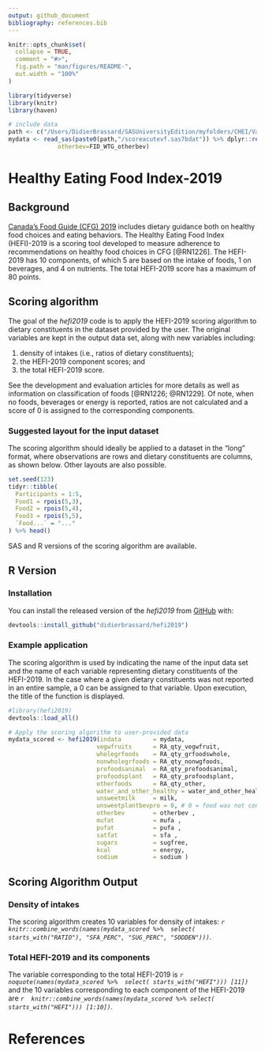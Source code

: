 ```yaml
---
output: github_document
bibliography: references.bib
---
```


```r
knitr::opts_chunk$set(
  collapse = TRUE,
  comment = "#>",
  fig.path = "man/figures/README-",
  out.width = "100%"
)

library(tidyverse)
library(knitr)
library(haven)

# include data
path <- c("/Users/DidierBrassard/SASUniversityEdition/myfolders/CHEI/Validation/Temp/")
mydata <- read_sas(paste0(path,"/scoreacutevf.sas7bdat")) %>% dplyr::rename(RA_qty_nonwgfoods=RA_qty_grfoodsrefined, 
              otherbev=FID_WTG_otherbev)

```

# Healthy Eating Food Index-2019

<!-- badges: start -->

<!-- badges: end -->

## Background

[Canada's Food Guide (CFG) 2019](https://food-guide.canada.ca/en/) includes dietary guidance both on healthy food choices and eating behaviors. The Healthy Eating Food Index (HEFI)-2019 is a scoring tool developed to measure adherence to recommendations on healthy food choices in CFG [@RN1226]. The HEFI-2019 has 10 components, of which 5 are based on the intake of foods, 1 on beverages, and 4 on nutrients. The total HEFI-2019 score has a maximum of 80 points.  

## Scoring algorithm

The goal of the *hefi2019* code is to apply the HEFI-2019 scoring algorithm to dietary constituents in the dataset provided by the user. The original variables are kept in the output data set, along with new variables including:

1.  density of intakes (i.e., ratios of dietary constituents);
2.  the HEFI-2019 component scores; and
3.  the total HEFI-2019 score.

See the development and evaluation articles for more details as well as information on classification of foods [@RN1226; @RN1229]. Of note, when no foods, beverages or energy is reported, ratios are not calculated and a score of 0 is assigned to the corresponding components.

### Suggested layout for the input dataset

The scoring algorithm should ideally be applied to a dataset in the "long" format, where observations are rows and dietary constituents are columns, as shown below. Other layouts are also possible.

```r

set.seed(123)
tidyr::tibble(
  Participants = 1:5,
  Food1 = rpois(5,3),
  Food2 = rpois(5,4),
  Food3 = rpois(5,5),
  `Food...` = "..."
) %>% head()

```

SAS and R versions of the scoring algorithm are available.

## R Version

### Installation

You can install the released version of the *hefi2019* from [GitHub](https://github.com) with:

``` r
devtools::install_github("didierbrassard/hefi2019")
```

### Example application

The scoring algorithm is used by indicating the name of the input data set and the name of each variable representing dietary constituents of the HEFI-2019. In the case where a given dietary constituents was not reported in an entire sample, a 0 can be assigned to that variable. Upon execution, the title of the function is displayed.

```r
#library(hefi2019)
devtools::load_all()

# Apply the scoring algorithm to user-provided data
mydata_scored <- hefi2019(indata         = mydata,
                         vegwfruits      = RA_qty_vegwfruit,
                         wholegrfoods    = RA_qty_grfoodswhole,
                         nonwholegrfoods = RA_qty_nonwgfoods,
                         profoodsanimal  = RA_qty_profoodsanimal,
                         profoodsplant   = RA_qty_profoodsplant,
                         otherfoods      = RA_qty_other,
                         water_and_other_healthy = water_and_other_healthy,
                         unsweetmilk     = milk,
                         unsweetplantbevpro = 0, # 0 = food was not consumed
                         otherbev        = otherbev ,
                         mufat           = mufa ,
                         pufat           = pufa ,
                         satfat          = sfa ,
                         sugars          = sugfree,
                         kcal            = energy,
                         sodium          = sodium )

```

## Scoring Algorithm Output

### Density of intakes

The scoring algorithm creates 10 variables for density of intakes: *`r knitr::combine_words(names(mydata_scored %>%  select( starts_with("RATIO"), "SFA_PERC", "SUG_PERC", "SODDEN")))`*.

### Total HEFI-2019 and its components

The variable corresponding to the total HEFI-2019 is *`r noquote(names(mydata_scored %>%  select( starts_with("HEFI"))) [11])`* and the 10 variables corresponding to each component of the HEFI-2019 are *`r  knitr::combine_words(names(mydata_scored %>% select( starts_with("HEFI"))) [1:10])`*.

# References

